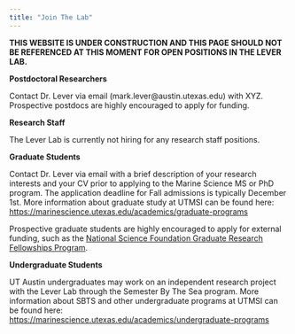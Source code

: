 ```yaml
---
title: "Join The Lab"
---
```


**THIS WEBSITE IS UNDER CONSTRUCTION AND THIS PAGE SHOULD NOT BE REFERENCED AT THIS MOMENT FOR OPEN POSITIONS IN THE LEVER LAB.**

**Postdoctoral Researchers**

Contact Dr. Lever via email (mark.lever\@austin.utexas.edu) with XYZ. Prospective postdocs are highly encouraged to apply for funding.

**Research Staff**

The Lever Lab is currently not hiring for any research staff positions.

**Graduate Students**

Contact Dr. Lever via email with a brief description of your research interests and your CV prior to applying to the Marine Science MS or PhD program. The application deadline for Fall admissions is typically December 1st. More information about graduate study at UTMSI can be found here: <https://marinescience.utexas.edu/academics/graduate-programs>

Prospective graduate students are highly encouraged to apply for external funding, such as the [National Science Foundation Graduate Research Fellowships Program](https://www.nsfgrfp.org).

**Undergraduate Students**

UT Austin undergraduates may work on an independent research project with the Lever Lab through the Semester By The Sea program. More information about SBTS and other undergraduate programs at UTMSI can be found here: <https://marinescience.utexas.edu/academics/undergraduate-programs>
